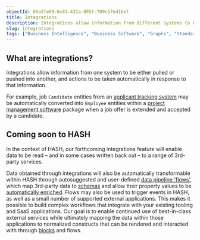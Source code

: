 ```yaml
---
objectId: 60a3fe69-0c83-431a-885f-709c57ed16ef
title: Integrations
description: Integrations allow information from different systems to be brought together, and actions coordinated across them.
slug: integrations
tags: ["Business Intelligence", "Business Software", "Graphs", "Standards"]
---
```


## What are integrations?

Integrations allow information from one system to be either pulled or pushed into another, and actions to be taken automatically in response to that information.

For example, job `Candidate` entities from an [applicant tracking system](https://hash.ai/glossary/applicant-tracking-system) may be automatically converted into `Employee` entities within a [project management software](https://hash.ai/glossary/project-management-software) package when a job offer is extended and accepted by a candidate.

## Coming soon to HASH

In the context of HASH, our forthcoming integrations feature will enable data to be read – and in some cases written back out – to a range of 3rd-party services.

Data obtained through integrations will also be automatically transformable within HASH through autosuggested and user-defined [data pipeline 'flows'](https://hash.ai/glossary/data-pipelines), which map 3rd-party data to [schemas](https://hash.ai/glossary/schemas) and allow their property values to be [automatically enriched](https://hash.ai/glossary/values#automated-enrichment). Flows may also be used to trigger events in HASH, as well as a small number of supported external applications. This makes it possible to build complex workflows that integrate with your existing tooling and SaaS applications. Our goal is to enable continued use of best-in-class external services while ultimately mapping the data within those applications to normalized constructs that can be rendered and interacted with through [blocks](https://hash.ai/glossary/blocks) and flows.
